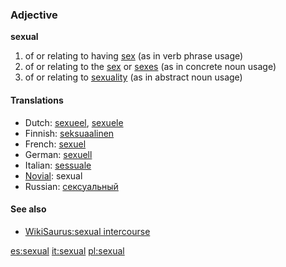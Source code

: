 ===Adjective===
'''sexual'''

# of or relating to having [[sex]] (as in verb phrase usage)
# of or relating to the [[sex]] or [[sexes]] (as in concrete noun usage)
# of or relating to [[sexuality]] (as in abstract noun usage)

====Translations====
*Dutch: [[sexueel]], [[sexuele]]
*Finnish: [[seksuaalinen]]
*French: [[sexuel]]
*German: [[sexuell]]
*Italian: [[sessuale]]
*[[Novial]]: sexual
*Russian: [[сексуальный]]

====See also====
*[[WikiSaurus:sexual intercourse]]

[[es:sexual]]
[[it:sexual]]
[[pl:sexual]]